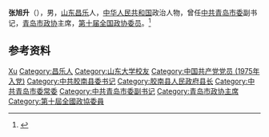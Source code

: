 {{Otheruses|other=名为张旭升的其他人物|张旭升}}

'''张旭升'''（{{bd|1945年|3月|}}），男，[[山东|山东]][[昌乐|昌乐]]人，[[中华人民共和国|中华人民共和国]]政治人物，曾任[[中共青岛市委|中共青岛市委]]副书记，[[青岛市政协|青岛市政协]]主席，[[第十届全国政协委员|第十届全国政协委员]]。<ref>{{Cite web|title=青岛市副市级（实职）以上领导名单|url=http://qdsq.qingdao.gov.cn/n15752132/n20546841/n20670254/n32565841/181208181431089620.html|accessdate=2020-09-10|work=青岛市情网|archive-date=2020-02-16|archive-url=https://web.archive.org/web/20200216204634/http://qdsq.qingdao.gov.cn/n15752132/n20546841/n20670254/n32565841/181208181431089620.html|dead-url=no}}</ref>

== 参考资料 ==
{{reflist}}

{{中国人物小作品}}
{{中华人民共和国青岛市正职领导人}}

{{Authority control}}
{{DEFAULTSORT:Zhang张}}
[[Category:张姓|Xu]]
[[Category:昌乐人|Category:昌乐人]]
[[Category:山东大学校友|Category:山东大学校友]]
[[Category:中国共产党党员_(1975年入党)|Category:中国共产党党员 (1975年入党)]]
[[Category:中共胶南县委书记|Category:中共胶南县委书记]]
[[Category:胶南县人民政府县长|Category:胶南县人民政府县长]]
[[Category:中共青岛市委常委|Category:中共青岛市委常委]]
[[Category:中共青岛市委副书记|Category:中共青岛市委副书记]]
[[Category:青岛市政协主席|Category:青岛市政协主席]]
[[Category:第十屆全國政協委員|Category:第十屆全國政協委員]]